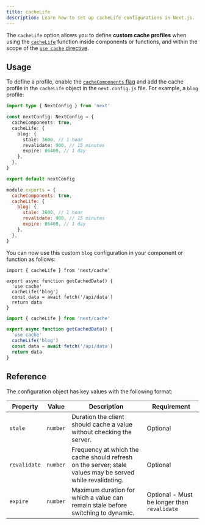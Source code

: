 ```yaml
---
title: cacheLife
description: Learn how to set up cacheLife configurations in Next.js.
---
```


The `cacheLife` option allows you to define **custom cache profiles** when using the [`cacheLife`](/docs/app/api-reference/functions/cacheLife) function inside components or functions, and within the scope of the [`use cache` directive](/docs/app/api-reference/directives/use-cache).

## Usage

To define a profile, enable the [`cacheComponents` flag](/docs/app/api-reference/config/next-config-js/cacheComponents) and add the cache profile in the `cacheLife` object in the `next.config.js` file. For example, a `blog` profile:

```ts filename="next.config.ts" switcher
import type { NextConfig } from 'next'

const nextConfig: NextConfig = {
  cacheComponents: true,
  cacheLife: {
    blog: {
      stale: 3600, // 1 hour
      revalidate: 900, // 15 minutes
      expire: 86400, // 1 day
    },
  },
}

export default nextConfig
```

```js filename="next.config.js" switcher
module.exports = {
  cacheComponents: true,
  cacheLife: {
    blog: {
      stale: 3600, // 1 hour
      revalidate: 900, // 15 minutes
      expire: 86400, // 1 day
    },
  },
}
```

You can now use this custom `blog` configuration in your component or function as follows:

```tsx filename="app/actions.ts" highlight={4,5} switcher
import { cacheLife } from 'next/cache'

export async function getCachedData() {
  'use cache'
  cacheLife('blog')
  const data = await fetch('/api/data')
  return data
}
```

```jsx filename="app/actions.js" highlight={4,5} switcher
import { cacheLife } from 'next/cache'

export async function getCachedData() {
  'use cache'
  cacheLife('blog')
  const data = await fetch('/api/data')
  return data
}
```

## Reference

The configuration object has key values with the following format:

| **Property** | **Value** | **Description**                                                                                           | **Requirement**                             |
| ------------ | --------- | --------------------------------------------------------------------------------------------------------- | ------------------------------------------- |
| `stale`      | `number`  | Duration the client should cache a value without checking the server.                                     | Optional                                    |
| `revalidate` | `number`  | Frequency at which the cache should refresh on the server; stale values may be served while revalidating. | Optional                                    |
| `expire`     | `number`  | Maximum duration for which a value can remain stale before switching to dynamic.                          | Optional - Must be longer than `revalidate` |
